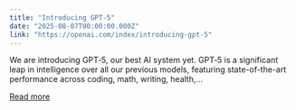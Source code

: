 ```yaml
---
title: "Introducing GPT-5"
date: "2025-08-07T00:00:00.000Z"
link: "https://openai.com/index/introducing-gpt-5"
---
```


We are introducing GPT‑5, our best AI system yet. GPT‑5 is a significant leap in intelligence over all our previous models, featuring state-of-the-art performance across coding, math, writing, health,...

[Read more](https://openai.com/index/introducing-gpt-5)
